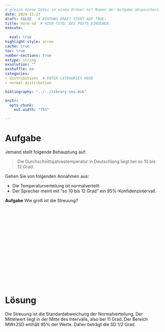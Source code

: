 ```yaml
---
# gleich diese Datei in einem Ordner mit Namen der Aufgabe abspeichern!
date: 2024-11-27
draft: FALSE   # ACHTUNG DRAFT STEHT AUF TRUE!
title: norm-sd  # HIER TITEL DES POSTS EINGEBEN.
execute: 
  
  eval: true 
highlight-style: arrow 
cache: true
toc: true
number-sections: true
extype: string
exsolution: ""
exshuffle: no
categories:
- distributions  # ENTER CATEGORIES HERE
- normal-distribution

bibliography: "../../library-ses.bib"

knitr:
  opts_chunk:
    out.width: "75%"

---
```






# Aufgabe 


Jemand stellt folgende Behauptung auf: 

>    Die Durchschnittsjahrestemperatur in Deutschlang liegt bei so 10 bis 12 Grad.

Gehen Sie von folgenden Annahmen aus:

- Die Temperaturverteilung ist normalverteilt.
- Der Sprecher meint mit "so 10 bis 12 Grad" ein 95%-Konfidenzintervall.


**Aufgabe** Wie groß ist die Streuung?



</br>
</br>
</br>

</br>
</br>
</br>

</br>
</br>
</br>

</br>
</br>
</br>











# Lösung 

Die Streuung ist die Standardabweichung der Normalverteilung.
Der Mittelwert liegt in der Mitte des Intervalls, also bei 11 Grad.
Der Bereich MW±2SD enthält 95% der Werte.
Daher beträgt die SD 1/2 Grad.



